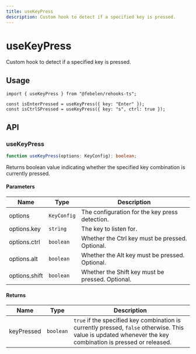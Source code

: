 ```yaml
---
title: useKeyPress
description: Custom hook to detect if a specified key is pressed.
---
```


# useKeyPress

Custom hook to detect if a specified key is pressed.

## Usage

```tsx
import { useKeyPress } from "@febelen/rehooks-ts";

const isEnterPressed = useKeyPress({ key: "Enter" });
const isCtrlSPressed = useKeyPress({ key: "s", ctrl: true });
```

## API

### useKeyPress

```ts
function useKeyPress(options: KeyConfig): boolean;
```

Returns boolean value indicating whether the specified key combination is currently pressed.

#### Parameters

| Name          | Type        | Description                                      |
| ------------- | ----------- | ------------------------------------------------ |
| options       | `KeyConfig` | The configuration for the key press detection.   |
| options.key   | `string`    | The key to listen for.                           |
| options.ctrl  | `boolean`   | Whether the Ctrl key must be pressed. Optional.  |
| options.alt   | `boolean`   | Whether the Alt key must be pressed. Optional.   |
| options.shift | `boolean`   | Whether the Shift key must be pressed. Optional. |

#### Returns

| Name       | Type      | Description                                                                                                                                                 |
| ---------- | --------- | ----------------------------------------------------------------------------------------------------------------------------------------------------------- |
| keyPressed | `boolean` | `true` if the specified key combination is currently pressed, `false` otherwise. This value is updated whenever the key combination is pressed or released. |

